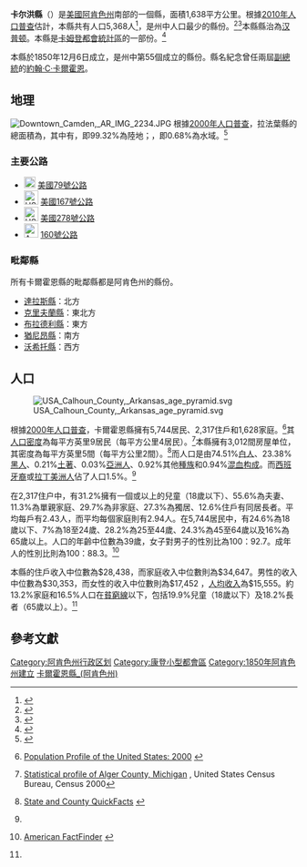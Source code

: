 {{noteTA
|T=zh-hans:卡尔霍恩县 (阿肯色州); zh-hant:卡爾霍恩縣 (阿肯色州);
|1=zh-hans:卡尔霍恩; zh-hant:卡爾霍恩;
}}

{{Otheruses|卡爾霍恩縣|subject=美國阿肯色州的一個縣|other=同名的縣}}
<!--[[File:Map_of_Arkansas_highlighting_Calhoun_County.svg|250px]]-->
{{Infobox U.S. County|
 county  = 卡爾霍恩縣|
 state = 阿肯色州 |
 en county  = Calhoun County|
 en state = Arkansas |
 seal =  |
 founded = 1850年12月6日|
 seat = [[汉普顿_(阿肯色州)|汉普顿]] | 
 area            = {{convert|633 |sqmi|km2}}|
 area land       = {{convert|628 |sqmi}} |
 area water      ={{convert|4 |sqmi}} |
 area percentage = 0.68% |
 census yr = 2000|
 pop = 5368 |
 density = 3.3 |
 web = |
|}}
'''卡尔洪縣'''（{{lang en|'''Calhoun County'''}}）是[[美國|美國]][[阿肯色州|阿肯色州]]南部的一個縣，面積1,638平方公里。根據[[美國2010年人口普查|2010年人口普查]]估計，本縣共有人口5,368人<ref>{{Cite web |url=http://2010.census.gov/2010census/data/ |title=2010 census data |accessdate=2013-09-11 |archive-date=2011-07-06 |archive-url=https://web.archive.org/web/20110706203009/http://2010.census.gov/2010census/data/ |dead-url=no }}</ref>，是州中人口最少的縣份。<ref name="NACO">{{cite web|url=http://www.naco.org/Template.cfm?Section=Find_a_County&Template=/cffiles/counties/state.cfm&state.cfm&statecode=AR|title=NACo - Find a county|author=National Association of Counties|accessdate=2007-04-26|deadurl=yes|archiveurl=https://web.archive.org/web/20071025112518/http://www.naco.org/Template.cfm?Section=Find_a_County&Template=%2Fcffiles%2Fcounties%2Fstate.cfm&state.cfm&statecode=AR|archivedate=2007-10-25}}</ref><ref>{{Cite web |url=http://argis.ualr.edu/2000Census_pdf/PopChar/00_pop_cty.pdf |title=Total Population; Arkansas by County |accessdate=2013-09-11 |archive-date=2012-02-04 |archive-url=https://web.archive.org/web/20120204211203/http://argis.ualr.edu/2000Census_pdf/PopChar/00_pop_cty.pdf |dead-url=yes }}</ref>本縣縣治為[[汉普顿_(阿肯色州)|汉普顿]]。{{GR|6}}本縣是[[卡姆登_(阿肯色州)|卡姆登]][[卡姆登都會統計區|都會統計區]]的一部份。<ref>{{cite web | url = http://www.census.gov/popest/metro/tables/2009/CBSA-EST2009-01.csv | title = Table 1. Annual Estimates of the Population of Metropolitan and Micropolitan Statistical Areas: April 1, 2000 to July 1, 2009 (CBSA-EST2009-01) | format = [[comma-separated_values|CSV]] | work = 2009 Population Estimates | publisher = [[United_States_Census_Bureau|United States Census Bureau]], Population Division | date = 2010-03-23 | accessdate = 2010-03-24 | archive-url = https://web.archive.org/web/20110604062237/http://www.census.gov/popest/metro/tables/2009/CBSA-EST2009-01.csv | archive-date = 2011-06-04 | dead-url = yes }}</ref>

本縣於1850年12月6日成立，是州中第55個成立的縣份。縣名紀念曾任兩屆[[美國副總統|副總統]]的[[約翰·C·卡爾霍恩|約翰·C·卡爾霍恩]]。{{GR|3}}

== 地理 ==
[[File:Downtown_Camden,_AR_IMG_2234.JPG|thumb]]
根據[[2000年美国人口普查|2000年人口普查]]，拉法葉縣的總面積為{{convert|632.54|sqmi}}，其中有{{convert|628.27|sqmi}}，即99.32%為陸地；{{convert|4.27|sqmi}}，即0.68%為水域。<ref>{{cite web
  |url=http://www.census.gov/tiger/tms/gazetteer/county2k.txt
  |title=Census 2000 U.S. Gazetteer Files: Counties
  |publisher=United States Census
  |accessdate=2011-02-13
  |archive-url=https://www.webcitation.org/68EB8WXmf?url=http://www.census.gov/tiger/tms/gazetteer/county2k.txt
  |archive-date=2012-06-06
  |dead-url=yes
  }}</ref>

===主要公路===
*[[Image:US_79.svg|20px]] [[美國79號公路|美國79號公路]]
*[[Image:US_167.svg|25px]] [[美國167號公路|美國167號公路]]
*[[Image:US_278.svg|25px]] [[美國278號公路|美國278號公路]]
*[[Image:Arkansas_160.svg|25px]] [[160號公路_(阿肯色州)|160號公路]]

===毗鄰縣===
所有卡爾霍恩縣的毗鄰縣都是阿肯色州的縣份。
*[[達拉斯縣_(阿肯色州)|達拉斯縣]]：北方
*[[克里夫蘭縣_(阿肯色州)|克里夫蘭縣]]：東北方
*[[布拉德利縣_(阿肯色州)|布拉德利縣]]：東方
*[[猶尼昂縣_(阿肯色州)|猶尼昂縣]]：南方
*[[沃希托縣_(阿肯色州)|沃希托縣]]：西方

==人口==
{{USCensusPop
|1860= 4103
|1870= 3853
|1880= 5671
|1890= 7267
|1900= 8539
|1910= 9894
|1920= 11807
|1930= 9752
|1940= 9636
|1950= 7132
|1960= 5991
|1970= 5573
|1980= 6079
|1990= 5826
|2000= 5744
|2010= 5368
|estyear=2012
|estimate=5307
| footnote=<ref>{{cite web|url=http://www.census.gov/population/www/censusdata/cencounts/files/ca190090.txt|title=1900-1990 census data|publisher=United States Census Bureau|accessdate=2013-05-06|archive-date=2013-06-18|archive-url=https://web.archive.org/web/20130618102118/http://www.census.gov/population/www/censusdata/cencounts/files/ca190090.txt|dead-url=no}}</ref><ref>{{cite web |url=http://factfinder2.census.gov |title=American FactFinder |publisher=Factfinder2.census.gov |date= |accessdate=2013-02-16 |archive-date=2013-09-11 |archive-url=https://web.archive.org/web/20130911234518/http://factfinder2.census.gov/ |dead-url=no }}</ref><ref>{{cite web |url=http://mapserver.lib.virginia.edu/ |title=University of Virginia Library |publisher=Mapserver.lib.virginia.edu |date= |accessdate=2013-02-16 |archive-date=2012-08-11 |archive-url=https://web.archive.org/web/20120811110448/http://mapserver.lib.virginia.edu/ |dead-url=yes }}</ref>
|}}

[[Image:USA_Calhoun_County,_Arkansas_age_pyramid.svg|thumb]]

根據[[2000年美國人口普查|2000年人口普查]]{{GR|2}}，卡爾霍恩縣擁有5,744居民、2,317住戶和1,628家庭。<ref>{{en}}[http://www.census.gov/population/www/pop-profile/profile2000.html Population Profile of the United States: 2000] {{Wayback|url=http://www.census.gov/population/www/pop-profile/profile2000.html |date=20040113065424 }}</ref>其[[人口密度|人口密度]]為每平方英里9居民（每平方公里4居民）。<ref>[http://censtats.census.gov/data/MI/05026003.pdf Statistical profile of Alger County, Michigan] {{Wayback|url=http://censtats.census.gov/data/MI/05026003.pdf |date=20120407012422 }}, United States Census Bureau, Census 2000</ref>本縣擁有3,012間房屋单位，其密度為每平方英里5間（每平方公里2間）。<ref name="#1">{{en}}[http://quickfacts.census.gov/qfd/ State and County QuickFacts] {{Wayback|url=http://quickfacts.census.gov/qfd/ |date=20040401125638 }}</ref>而人口是由74.51%[[歐裔美國人|白人]]、23.38%[[非裔美國人|黑人]]、0.21%[[美國土著|土著]]、0.03%[[亞裔美國人|亞洲人]]、0.92%其他[[種族|種族]]和0.94%[[混血|混血]][[种族构成|构成]]。而[[西班牙裔美国人|西班牙裔]]或[[拉丁美洲人|拉丁美洲人]]佔了人口1.5%。<ref name="#1"/>

在2,317住户中，有31.2%擁有一個或以上的兒童（18歲以下）、55.6%為夫妻、11.3%為單親家庭、29.7%為非家庭、27.3%為獨居、12.6%住戶有同居長者。平均每戶有2.43人，而平均每個家庭則有2.94人。在5,744居民中，有24.6%為18歲以下、7%為18至24歲、28.2%為25至44歲、24.3%為45至64歲以及16%為65歲以上。人口的年齡中位數為39歲，女子對男子的性別比為100：92.7。成年人的性別比則為100：88.3。<ref name="Census">{{en}}[http://factfinder.census.gov/ American FactFinder] {{WebCite|url=https://www.webcitation.org/65jESGrbU?url=http://factfinder2.census.gov/legacy/aff_sunset.html |date=20120226005920 |dateformat=iso }}</ref>

本縣的住戶收入中位數為$28,438，而家庭收入中位數則為$34,647。男性的收入中位數為$30,353，而女性的收入中位數則為$17,452 ，[[人均收入|人均收入]]為$15,555。約13.2%家庭和16.5%人口在[[貧窮線|貧窮線]]以下，包括19.9%兒童（18歲以下）及18.2%長者（65歲以上）。<ref name="Census"/>

==參考文獻==
{{reflist|2}}

{{卡爾霍恩縣 (阿肯色州)}}
{{Arkansas}}

{{coord |33|34|15|N|92|31|25|W| display = title | type:adm2nd}}

{{DEFAULTSORT:Calhoun County, Arkansas}}
[[Category:阿肯色州行政区划|Category:阿肯色州行政区划]]
[[Category:康登小型都會區|Category:康登小型都會區]]
[[Category:1850年阿肯色州建立|Category:1850年阿肯色州建立]]
[[Category:卡爾霍恩縣_(阿肯色州)|]]
